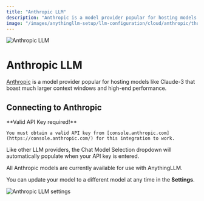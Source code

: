 ```yaml
---
title: "Anthropic LLM"
description: "Anthropic is a model provider popular for hosting models like Claude-3 that boast much larger context windows and high-end performance."
image: "/images/anythingllm-setup/llm-configuration/cloud/anthropic/thumbnail.png"
---
```



<Image
  src="/images/anythingllm-setup/llm-configuration/cloud/anthropic/thumbnail.png" 
  height={1080} 
  width={1920} 
  quality={100}
  alt="Anthropic LLM"
/>


# Anthropic LLM

[Anthropic](https://Anthropic.com) is a model provider popular for hosting models like Claude-3 that boast much larger context windows and high-end performance.


## Connecting to Anthropic

<Callout type="info" emoji="️💡">
  **Valid API Key required!**

    You must obtain a valid API key from [console.anthropic.com](https://console.anthropic.com/) for this integration to work.
</Callout>

Like other LLM providers, the Chat Model Selection dropdown will automatically populate when your API key is entered. 

All Anthropic models are currently available for use with AnythingLLM.

You can update your model to a different model at any time in the **Settings**.

<Image
  src="/images/anythingllm-setup/llm-configuration/cloud/anthropic/anthropic-llm.png" 
  height={1080} 
  width={1920} 
  quality={100}
  alt="Anthropic LLM settings"
/>
